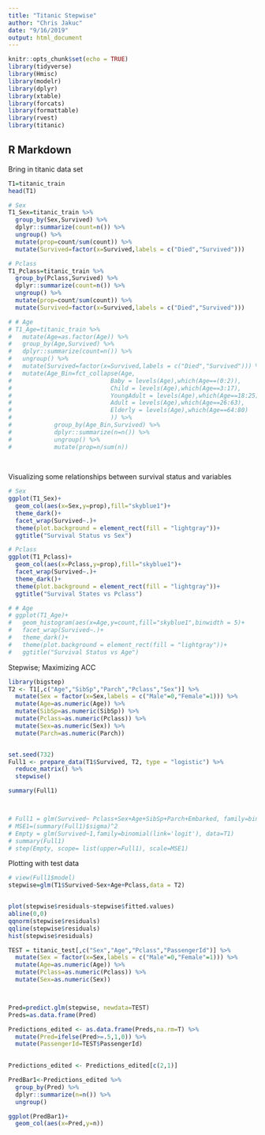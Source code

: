 ```yaml
---
title: "Titanic Stepwise"
author: "Chris Jakuc"
date: "9/16/2019"
output: html_document
---
```


```r
knitr::opts_chunk$set(echo = TRUE)
library(tidyverse)
library(Hmisc)
library(modelr)
library(dplyr)
library(xtable)
library(forcats)
library(formattable)
library(rvest)
library(titanic)
```

## R Markdown

Bring in titanic data set
```r
T1=titanic_train
head(T1)

# Sex
T1_Sex=titanic_train %>%
  group_by(Sex,Survived) %>%
  dplyr::summarize(count=n()) %>%
  ungroup() %>%
  mutate(prop=count/sum(count)) %>%
  mutate(Survived=factor(x=Survived,labels = c("Died","Survived")))

# Pclass
T1_Pclass=titanic_train %>%
  group_by(Pclass,Survived) %>%
  dplyr::summarize(count=n()) %>%
  ungroup() %>%
  mutate(prop=count/sum(count)) %>%
  mutate(Survived=factor(x=Survived,labels = c("Died","Survived")))

# # Age
# T1_Age=titanic_train %>%
#   mutate(Age=as.factor(Age)) %>%
#   group_by(Age,Survived) %>%
#   dplyr::summarize(count=n()) %>%
#   ungroup() %>%
#   mutate(Survived=factor(x=Survived,labels = c("Died","Survived"))) %>%
#   mutate(Age_Bin=fct_collapse(Age,
#                            Baby = levels(Age),which(Age==(0:2)),
#                            Child = levels(Age),which(Age==3:17),
#                            YoungAdult = levels(Age),which(Age==18:25),
#                            Adult = levels(Age),which(Age==26:63),
#                            Elderly = levels(Age),which(Age==64:80)
#                            )) %>%
#            group_by(Age_Bin,Survived) %>%
#            dplyr::summarize(n=n()) %>%
#            ungroup() %>%
#            mutate(prop=n/sum(n))
 
  
```

Visualizing some relationships between survival status and variables
```r
# Sex
ggplot(T1_Sex)+
  geom_col(aes(x=Sex,y=prop),fill="skyblue1")+
  theme_dark()+
  facet_wrap(Survived~.)+
  theme(plot.background = element_rect(fill = "lightgray"))+
  ggtitle("Survival Status vs Sex")

# Pclass
ggplot(T1_Pclass)+
  geom_col(aes(x=Pclass,y=prop),fill="skyblue1")+
  facet_wrap(Survived~.)+
  theme_dark()+
  theme(plot.background = element_rect(fill = "lightgray"))+
  ggtitle("Survival States vs Pclass")

# # Age
# ggplot(T1_Age)+
#   geom_histogram(aes(x=Age,y=count,fill="skyblue1",binwidth = 5)+
#   facet_wrap(Survived~.)+
#   theme_dark()+
#   theme(plot.background = element_rect(fill = "lightgray"))+
#   ggtitle("Survival Status vs Age")
```


Stepwise; Maximizing ACC
```r
library(bigstep)
T2 <- T1[,c("Age","SibSp","Parch","Pclass","Sex")] %>%
  mutate(Sex = factor(x=Sex,labels = c("Male"=0,"Female"=1))) %>%
  mutate(Age=as.numeric(Age)) %>%
  mutate(SibSp=as.numeric(SibSp)) %>%
  mutate(Pclass=as.numeric(Pclass)) %>%
  mutate(Sex=as.numeric(Sex)) %>%
  mutate(Parch=as.numeric(Parch))


set.seed(732)
Full1 <- prepare_data(T1$Survived, T2, type = "logistic") %>%
  reduce_matrix() %>%
  stepwise()

summary(Full1)



# Full1 = glm(Survived~ Pclass+Sex+Age+SibSp+Parch+Embarked, family=binomial(link='logit'), data=T1)
# MSE1=(summary(Full1)$sigma)^2
# Empty = glm(Survived~1,family=binomial(link='logit'), data=T1)
# summary(Full1)
# step(Empty, scope= list(upper=Full1), scale=MSE1)
```


Plotting with test data
```r

# view(Full1$model)
stepwise=glm(T1$Survived~Sex+Age+Pclass,data = T2)


plot(stepwise$residuals~stepwise$fitted.values)
abline(0,0)
qqnorm(stepwise$residuals)
qqline(stepwise$residuals)
hist(stepwise$residuals)

TEST = titanic_test[,c("Sex","Age","Pclass","PassengerId")] %>%
  mutate(Sex = factor(x=Sex,labels = c("Male"=0,"Female"=1))) %>%
  mutate(Age=as.numeric(Age)) %>%
  mutate(Pclass=as.numeric(Pclass)) %>%
  mutate(Sex=as.numeric(Sex))



Pred=predict.glm(stepwise, newdata=TEST)
Preds=as.data.frame(Pred)

Predictions_edited <- as.data.frame(Preds,na.rm=T) %>%
  mutate(Pred=ifelse(Pred>=.5,1,0)) %>%
  mutate(PassengerId=TEST$PassengerId)
  

Predictions_edited <- Predictions_edited[c(2,1)]
```

```r
PredBar1<-Predictions_edited %>%
  group_by(Pred) %>%
  dplyr::summarize(n=n()) %>%
  ungroup()

ggplot(PredBar1)+
  geom_col(aes(x=Pred,y=n))
```



